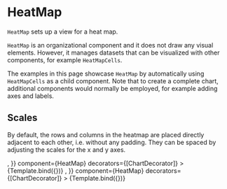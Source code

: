 
# HeatMap

<Meta title="Addons/Matrix/HeatMap" />


`HeatMap` sets up a view for a heat map.

<ArgsTable of={HeatMap} />

`HeatMap` is an organizational component and it does not draw any visual elements. However, it manages datasets that can be visualized with other components, for example `HeatMapCells`.

The examples in this page showcase `HeatMap` by automatically using `HeatMapCells` as a child component. Note that to create a complete chart, additional components would normally be employed, for example adding axes and labels.

## Scales

By default, the rows and columns in the heatmap are placed directly adjacent to each other, i.e. without any padding. They can be spaced by adjusting the scales for the x and y axes.

<Canvas>
    <Story
        name="default"
        args={{
            ...commonProps,
            children: <HeatMapCells />,
        }}
        component={HeatMap}
        decorators={[ChartDecorator]}
    >
        {Template.bind({})}
    </Story>
    <Story
        name="with padding"
        args={{
            ...commonProps,
            scaleX: { variant: 'band', padding: 0.15 },
            scaleY: { variant: 'band', padding: 0.15 },
            children: <HeatMapCells />,
        }}
        component={HeatMap}
        decorators={[ChartDecorator]}
    >
        {Template.bind({})}
    </Story>
</Canvas>
